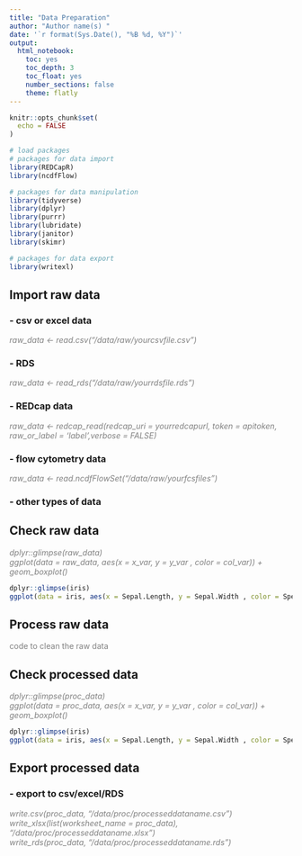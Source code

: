 ```yaml
---
title: "Data Preparation"
author: "Author name(s) "
date: '`r format(Sys.Date(), "%B %d, %Y")`'
output:
  html_notebook:
    toc: yes
    toc_depth: 3
    toc_float: yes
    number_sections: false
    theme: flatly
---
```


```r
knitr::opts_chunk$set(
  echo = FALSE
)

# load packages
# packages for data import
library(REDCapR)
library(ncdfFlow)

# packages for data manipulation
library(tidyverse)
library(dplyr)
library(purrr)
library(lubridate)
library(janitor)
library(skimr)

# packages for data export
library(writexl)
```

## Import raw data
### - csv or excel data
<font color="grey"><i> 
raw_data <- read.csv("/data/raw/yourcsvfile.csv") 
</i></font>

### - RDS
<font color="grey"><i>
raw_data <- read_rds("/data/raw/yourrdsfile.rds")
</i></font>

### - REDcap data
<font color="grey"><i>
raw_data <- redcap_read(redcap_uri = yourredcapurl, token = apitoken, raw_or_label = 'label',verbose = FALSE) 
</i></font>

### - flow cytometry data
<font color="grey"><i>
raw_data <- read.ncdfFlowSet("/data/raw/yourfcsfiles") 
</i></font>

### - other types of data

## Check raw data
<font color="grey"><i>
dplyr::glimpse(raw_data)  
ggplot(data = raw_data, aes(x = x_var, y = y_var , color = col_var)) + geom_boxplot()  
</i></font>

```r
dplyr::glimpse(iris)  
ggplot(data = iris, aes(x = Sepal.Length, y = Sepal.Width , color = Species)) + geom_boxplot() 
```

## Process raw data
<font color="grey"> code to clean the raw data </font>

## Check processed data
<font color="grey"><i>
dplyr::glimpse(proc_data)  
ggplot(data = proc_data, aes(x = x_var, y = y_var , color = col_var)) + geom_boxplot()  
</i></font>

```r
dplyr::glimpse(iris)  
ggplot(data = iris, aes(x = Sepal.Length, y = Sepal.Width , color = Species)) + geom_boxplot() 
```

## Export processed data
### - export to csv/excel/RDS 
<font color="grey"><i> 
write.csv(proc_data, "/data/proc/processeddataname.csv")  
write_xlsx(list(worksheet_name = proc_data), "/data/proc/processeddataname.xlsx")   
write_rds(proc_data, "/data/proc/processeddataname.rds")
</i></font>

 



